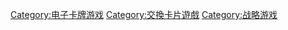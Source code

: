 [[Category:电子卡牌游戏|Category:电子卡牌游戏]]
[[Category:交換卡片遊戲|Category:交換卡片遊戲]]
[[Category:战略游戏|Category:战略游戏]]